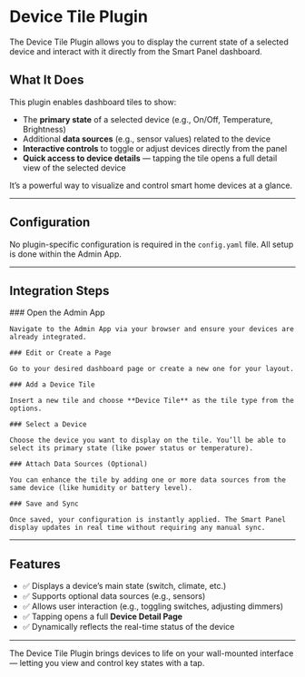 
# Device Tile Plugin

The Device Tile Plugin allows you to display the current state of a selected device and interact with it directly from
the Smart Panel dashboard.

## What It Does

This plugin enables dashboard tiles to show:

- The **primary state** of a selected device (e.g., On/Off, Temperature, Brightness)
- Additional **data sources** (e.g., sensor values) related to the device
- **Interactive controls** to toggle or adjust devices directly from the panel
- **Quick access to device details** — tapping the tile opens a full detail view of the selected device

It’s a powerful way to visualize and control smart home devices at a glance.

---

## Configuration

No plugin-specific configuration is required in the `config.yaml` file. All setup is done within the Admin App.

---

## Integration Steps

<Steps>
	### Open the Admin App

	Navigate to the Admin App via your browser and ensure your devices are already integrated.

	### Edit or Create a Page

	Go to your desired dashboard page or create a new one for your layout.

	### Add a Device Tile

	Insert a new tile and choose **Device Tile** as the tile type from the options.

	### Select a Device

	Choose the device you want to display on the tile. You’ll be able to select its primary state (like power status or temperature).

	### Attach Data Sources (Optional)

	You can enhance the tile by adding one or more data sources from the same device (like humidity or battery level).

	### Save and Sync

	Once saved, your configuration is instantly applied. The Smart Panel display updates in real time without requiring any manual sync.
</Steps>

---

## Features

- ✅ Displays a device’s main state (switch, climate, etc.)
- ✅ Supports optional data sources (e.g., sensors)
- ✅ Allows user interaction (e.g., toggling switches, adjusting dimmers)
- ✅ Tapping opens a full **Device Detail Page**
- ✅ Dynamically reflects the real-time status of the device

---

The Device Tile Plugin brings devices to life on your wall-mounted interface — letting you view and control key states
with a tap.
